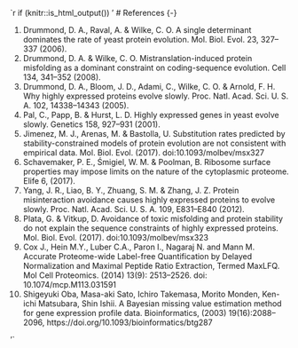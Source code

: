 `r if (knitr::is_html_output()) '
# References {-}

1.	Drummond, D. A., Raval, A. & Wilke, C. O. A single determinant dominates the rate of yeast protein evolution. Mol. Biol. Evol. 23, 327–337 (2006).
2.	Drummond, D. A. & Wilke, C. O. Mistranslation-induced protein misfolding as a dominant constraint on coding-sequence evolution. Cell 134, 341–352 (2008).
3.	Drummond, D. A., Bloom, J. D., Adami, C., Wilke, C. O. & Arnold, F. H. Why highly expressed proteins evolve slowly. Proc. Natl. Acad. Sci. U. S. A. 102, 14338–14343 (2005).
4.	Pal, C., Papp, B. & Hurst, L. D. Highly expressed genes in yeast evolve slowly. Genetics 158, 927–931 (2001).
5.	Jimenez, M. J., Arenas, M. & Bastolla, U. Substitution rates predicted by stability-constrained models of protein evolution are not consistent with empirical data. Mol. Biol. Evol. (2017). doi:10.1093/molbev/msx327
6.	Schavemaker, P. E., Śmigiel, W. M. & Poolman, B. Ribosome surface properties may impose limits on the nature of the cytoplasmic proteome. Elife 6, (2017).
7.	Yang, J. R., Liao, B. Y., Zhuang, S. M. & Zhang, J. Z. Protein misinteraction avoidance causes highly expressed proteins to evolve slowly. Proc. Natl. Acad. Sci. U. S. A. 109, E831–E840 (2012).
8.	Plata, G. & Vitkup, D. Avoidance of toxic misfolding and protein stability do not explain the sequence constraints of highly expressed proteins. Mol. Biol. Evol. (2017). doi:10.1093/molbev/msx323
9.  Cox J., Hein M.Y., Luber C.A., Paron I., Nagaraj N. and Mann M. Accurate Proteome-wide Label-free Quantification by Delayed Normalization and Maximal Peptide Ratio Extraction, Termed MaxLFQ. Mol Cell Proteomics. (2014) 13(9): 2513–2526. doi: 10.1074/mcp.M113.031591
10. Shigeyuki Oba, Masa-aki Sato, Ichiro Takemasa, Morito Monden, Ken-ichi Matsubara, Shin Ishii. A Bayesian missing value estimation method for gene expression profile data. Bioinformatics, (2003) 19(16):2088–2096, https://doi.org/10.1093/bioinformatics/btg287

'`


